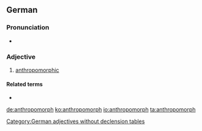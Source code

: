 ==German==

===Pronunciation===
* {{IPA|/antʀopoˈmɔʁf/|lang=de}}

===Adjective===
{{head|de|adjective}}

# [[anthropomorphic]]

====Related terms====
* {{l/de|Anthropomorphismus}}

[[Category:German adjectives without declension tables]]

[[de:anthropomorph]]
[[ko:anthropomorph]]
[[io:anthropomorph]]
[[ta:anthropomorph]]